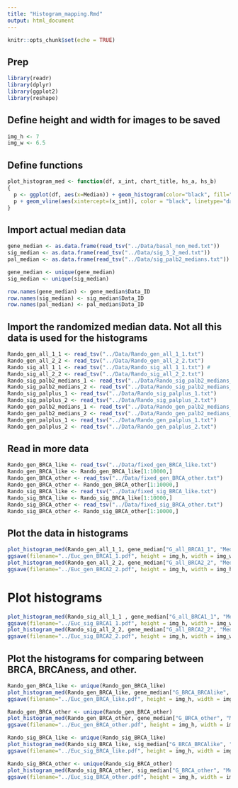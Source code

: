 ```yaml
---
title: "Histogram_mapping.Rmd"
output: html_document
---
```


```r
knitr::opts_chunk$set(echo = TRUE)
```

## Prep

```r
library(readr)
library(dplyr)
library(ggplot2)
library(reshape)
```

## Define height and width for images to be saved

```r
img_h <- 7
img_w <- 6.5
```

## Define functions 

```r
plot_histogram_med <- function(df, x_int, chart_title, hs_a, hs_b)
{
  p <- ggplot(df, aes(x=Median)) + geom_histogram(color="black", fill="white", binwidth=0.2) + labs(title=NULL) + theme_bw() + xlab("Euclidean distance") + ylab("# samples") + theme(plot.title = element_text(hjust = 0.5, size=30, face="bold"))
  p + geom_vline(aes(xintercept=(x_int)), color = "black", linetype="dashed", size=2) + xlim(hs_a,hs_b)
}
```

## Import actual median data

```r
gene_median <- as.data.frame(read_tsv("../Data/basal_non_med.txt"))
sig_median <- as.data.frame(read_tsv("../Data/sig_3_2_med.txt"))
pal_median <- as.data.frame(read_tsv("../Data/sig_palb2_medians.txt"))

gene_median <- unique(gene_median)
sig_median <- unique(sig_median)

row.names(gene_median) <- gene_median$Data_ID
row.names(sig_median) <- sig_median$Data_ID
row.names(pal_median) <- pal_median$Data_ID
```

## Import the randomized median data. Not all this data is used for the histograms

```r
Rando_gen_all_1_1 <- read_tsv("../Data/Rando_gen_all_1_1.txt")
Rando_gen_all_2_2 <- read_tsv("../Data/Rando_gen_all_2_2.txt")
Rando_sig_all_1_1 <- read_tsv("../Data/Rando_sig_all_1_1.txt") #
Rando_sig_all_2_2 <- read_tsv("../Data/Rando_sig_all_2_2.txt")
Rando_sig_palb2_medians_1 <- read_tsv("../Data/Rando_sig_palb2_medians_1.txt")
Rando_sig_palb2_medians_2 <- read_tsv("../Data/Rando_sig_palb2_medians_2.txt")
Rando_sig_palplus_1 <- read_tsv("../Data/Rando_sig_palplus_1.txt")
Rando_sig_palplus_2 <- read_tsv("../Data/Rando_sig_palplus_2.txt")
Rando_gen_palb2_medians_1 <- read_tsv("../Data/Rando_gen_palb2_medians_1.txt")
Rando_gen_palb2_medians_2 <- read_tsv("../Data/Rando_gen_palb2_medians_2.txt")
Rando_gen_palplus_1 <- read_tsv("../Data/Rando_gen_palplus_1.txt")
Rando_gen_palplus_2 <- read_tsv("../Data/Rando_gen_palplus_2.txt")
```

## Read in more data

```r
Rando_gen_BRCA_like <- read_tsv("../Data/fixed_gen_BRCA_like.txt")
Rando_gen_BRCA_like <- Rando_gen_BRCA_like[1:10000,]
Rando_gen_BRCA_other <- read_tsv("../Data/fixed_gen_BRCA_other.txt")
Rando_gen_BRCA_other <- Rando_gen_BRCA_other[1:10000,]
Rando_sig_BRCA_like <- read_tsv("../Data/fixed_sig_BRCA_like.txt")
Rando_sig_BRCA_like <- Rando_sig_BRCA_like[1:10000,]
Rando_sig_BRCA_other <- read_tsv("../Data/fixed_sig_BRCA_other.txt")
Rando_sig_BRCA_other <- Rando_sig_BRCA_other[1:10000,]
```

## Plot the data in histograms

```r
plot_histogram_med(Rando_gen_all_1_1, gene_median["G_all_BRCA1_1", "Median"], "Gene expr BRCA1 homogeneity", 5, 30)
ggsave(filename="../Euc_gen_BRCA1_1.pdf", height = img_h, width = img_w, units = "in")
plot_histogram_med(Rando_gen_all_2_2, gene_median["G_all_BRCA2_2", "Median"], "Gene expr BRCA2 homogeneity", 5, 30)
ggsave(filename="../Euc_gen_BRCA2_2.pdf", height = img_h, width = img_h, units = "in")
```

# Plot histograms 

```r
plot_histogram_med(Rando_sig_all_1_1 , gene_median["G_all_BRCA1_1", "Median"], "Mutation signature BRCA1 homogeneity", 5, 30)
ggsave(filename="../Euc_sig_BRCA1_1.pdf", height = img_h, width = img_w, units = "in")
plot_histogram_med(Rando_sig_all_2_2, gene_median["G_all_BRCA2_2", "Median"], "Mutation signature BRCA2 homogeneity", 5, 30)
ggsave(filename="../Euc_sig_BRCA2_2.pdf", height = img_h, width = img_w, units = "in")
```

## Plot the histograms for comparing between BRCA, BRCAness, and other.

```r
Rando_gen_BRCA_like <- unique(Rando_gen_BRCA_like)
plot_histogram_med(Rando_gen_BRCA_like, gene_median["G_BRCA_BRCAlike", "Median"], " ", 13, 25)
ggsave(filename="../Euc_gen_BRCA_like.pdf", height = img_h, width = img_w, units = "in")

Rando_gen_BRCA_other <- unique(Rando_gen_BRCA_other)
plot_histogram_med(Rando_gen_BRCA_other, gene_median["G_BRCA_other", "Median"], " ", 13, 25)
ggsave(filename="../Euc_gen_BRCA_other.pdf", height = img_h, width = img_w, units = "in")

Rando_sig_BRCA_like <- unique(Rando_sig_BRCA_like)
plot_histogram_med(Rando_sig_BRCA_like, sig_median["G_BRCA_BRCAlike", "Median"], " ", 13, 25)
ggsave(filename="../Euc_sig_BRCA_like.pdf", height = img_h, width = img_w, units = "in")

Rando_sig_BRCA_other <- unique(Rando_sig_BRCA_other)
plot_histogram_med(Rando_sig_BRCA_other, sig_median["G_BRCA_other", "Median"], " ", 13, 25)
ggsave(filename="../Euc_sig_BRCA_other.pdf", height = img_h, width = img_w, units = "in")
```

